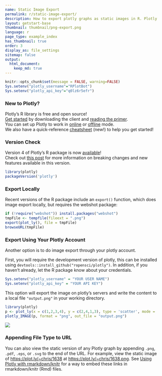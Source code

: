```yaml
---
name: Static Image Export
permalink: r/static-image-export/
description: How to export plotly graphs as static images in R. Plotly supports png, svg, jpg, and pdf image export.
layout: getstart-base
thumbnail: thumbnail/png-export.png
language: r
page_type: example_index
has_thumbnail: true
order: 3
display_as: file_settings
sitemap: false
output:
  html_document:
    keep_md: true
---
```


```r
knitr::opts_chunk$set(message = FALSE, warning=FALSE)
Sys.setenv("plotly_username"="RPlotBot")
Sys.setenv("plotly_api_key"="q0lz6r5efr")
```

### New to Plotly?

Plotly's R library is free and open source!<br>
[Get started](https://plot.ly/r/getting-started/) by downloading the client and [reading the primer](https://plot.ly/r/getting-started/).<br>
You can set up Plotly to work in [online](https://plot.ly/r/getting-started/#hosting-graphs-in-your-online-plotly-account) or [offline](https://plot.ly/r/offline/) mode.<br>
We also have a quick-reference [cheatsheet](https://images.plot.ly/plotly-documentation/images/r_cheat_sheet.pdf) (new!) to help you get started!

### Version Check

Version 4 of Plotly's R package is now [available](https://plot.ly/r/getting-started/#installation)!<br>
Check out [this post](http://moderndata.plot.ly/upgrading-to-plotly-4-0-and-above/) for more information on breaking changes and new features available in this version.

```r
library(plotly)
packageVersion('plotly')
```

### Export Locally

Recent versions of the R package include an `export()` function, which does image export locally, but requires the webshot package:

```r
if (!require("webshot")) install.packages("webshot")
tmpFile <- tempfile(fileext = ".png")
export(plot_ly(), file = tmpFile)
browseURL(tmpFile)
```

### Export Using Your Plotly Account

Another option is to do image export through your plotly account.

First, you will require the development version of plotly, this can be installed using `devtools::install_github("ropensci/plotly")`. In addition, if you haven't already, let the R package know about your credentials.


```r
Sys.setenv("plotly_username" = "YOUR USER NAME")
Sys.setenv("plotly_api_key" = "YOUR API KEY")
```

This option will export the image on plotly's servers and write the content to a local file `"output.png"` in your working directory.

```r
library(plotly)
p <- plot_ly(x = c(1,2,3,4), y = c(2,4,1,3), type = 'scatter', mode = 'lines')
plotly_IMAGE(p, format = "png", out_file = "output.png")
```

![](https://images.plot.ly/plotly-documentation/images/output.png)

### Appending File Type to URL

You can also view the static version of any Plotly graph by appending `.png`,
`.pdf`, `.eps`, or `.svg` to the end of the URL. For example, view the static image of <https://plot.ly/~chris/1638> at <https://plot.ly/~chris/1638.png>. See [Using Plotly with rmarkdown/knitr](https://plot.ly/r/knitr/) for a way to embed these links in rmarkdown/knitr (Rmd) files.
